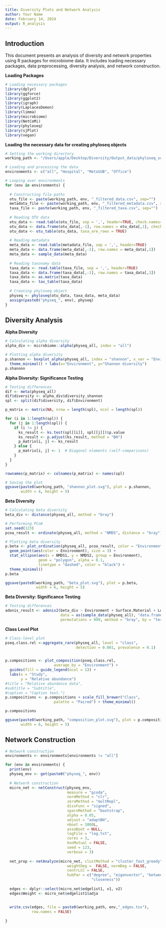 ```yaml
---
title: Diversity Plots and Network Analysis
author: Your Name
date: February 14, 2024
output: R_analysis
---
```


## **Introduction**

This document presents an analysis of diversity and network properties using R packages for microbiome data. It includes loading necessary packages, data preprocessing, diversity analysis, and network construction.

**Loading Packages**

```r
# Loading necessary packages
library(dplyr)
library(ggforce)
library(ggplot2)
library(igraph)
library(LaplacesDemon)
library(limma)
library(microbiome)
library(NetCoMi)
library(phyloseq)
library(sjPlot)
library(vegan)
```

**Loading the necessary data for creating phyloseq objects**

```r
# Setting the working directory
working_path <- "/Users/apple/Desktop/Diversity/Output_data/phyloseq_source/"

# Loading and processing the data
environments <- c("all", "Hospital", "MetaSUB", "Office")

# Looping over environments
for (env in environments) {
  
  # Constructing file paths
  otu_file <- paste(working_path, env, "_filtered_data.csv", sep="")
  metadata_file <- paste(working_path, env, "_filtered_metadata.csv", sep="")
  taxa_file <- paste(working_path, env, "_filtered_taxa.csv", sep="")
  
  # Reading OTU data
  otu_data <- read.table(otu_file, sep = ',', header=TRUE, check.names=FALSE)
  otu_data <- data.frame(otu_data[,-1], row.names = otu_data[,1], check.names=FALSE)
  otu_data <- otu_table(otu_data, taxa_are_rows = TRUE)
  
  # Reading metadata
  meta_data <- read.table(metadata_file, sep = ',', header=TRUE)
  meta_data <- data.frame(meta_data[,-1], row.names = meta_data[,1])
  meta_data <- sample_data(meta_data)
  
  # Reading taxonomy data
  taxa_data <- read.table(taxa_file, sep = ',', header=TRUE)
  taxa_data <- data.frame(taxa_data[,-1], row.names = taxa_data[,1])
  taxa_data <- as.matrix(taxa_data)
  taxa_data <- tax_table(taxa_data)
  
  # Creating phyloseq object
  physeq <- phyloseq(otu_data, taxa_data, meta_data) 
  assign(paste0("physeq_", env), physeq)
}
```

## **Diversity Analysis**

**Alpha Diversity**

```r
# Calculating alpha diversity
alpha_div <- microbiome::alpha(physeq_all, index = "all")

# Plotting alpha diversity
p.shannon <- boxplot_alpha(physeq_all, index = "shannon", x_var = "Environment") +
  theme_minimal() + labs(x="Environment", y="Shannon diversity")
p.shannon
```

**Alpha Diversity: Significance Testing**

```r
# Testing differences
dif <- meta(physeq_all)
dif$diversity <- alpha_div$diversity_shannon
spl <- split(dif$diversity, dif$Environment)

p_matrix <- matrix(NA, nrow = length(spl), ncol = length(spl))

for (i in 1:length(spl)) {
  for (j in 1:length(spl)) {
    if (i != j) {
      ks_result <- ks.test(spl[[i]], spl[[j]])$p.value
      ks_result <- p.adjust(ks_result, method = "BH")
      p_matrix[i, j] <- ks_result
    } else {
      p_matrix[i, j] <- 1  # Diagonal elements (self-comparisons)
    }
  }
}

rownames(p_matrix) <- colnames(p_matrix) <- names(spl)

# Saving the plot
ggsave(paste0(working_path, "shannon_plot.svg"), plot = p.shannon, 
       width = 4, height = 5)
```

**Beta Diversity**

```r
# Calculating beta diversity
beta_div <- distance(physeq_all, method = "bray")

# Performing PCoA
set.seed(123)
pcoa_result <- ordinate(physeq_all, method = "NMDS", distance = "bray")
```

```r
# Plotting beta diversity
p.beta <- plot_ordination(physeq_all, pcoa_result, color = "Environment") + 
  geom_point(aes(color = Environment), size = 3) +
  stat_ellipse(aes(x = NMDS1, y = NMDS2, group = Environment),
               geom = "polygon", alpha = 0.1, 
               linetype = "dashed", color = "black") +
  theme_minimal()
p.beta

ggsave(paste0(working_path, "beta_plot.svg"), plot = p.beta, 
              width = 6, height = 5)
```

**Beta Diversity: Significance Testing**

```r
# Testing differences
adonis_result <- adonis2(beta_div ~ Environment + Surface.Material + Location + Site, 
                         data = as(sample_data(physeq_all), "data.frame"),
                         permutations = 999, method = "bray", by = "terms")
```

**Class Level Plot**

```r
# Class-level plot
pseq.class.rel <-aggregate_rare(physeq_all, level = "class", 
                                detection = 0.001, prevalence = 0.1)


p.compositions <- plot_composition(pseq.class.rel,
                      average_by = "Environment") + 
  guides(fill = guide_legend(ncol = 1)) + 
  labs(x = "Study", 
       y = "Relative abundance")
#title = "Relative abundance data", 
#subtitle = "Subtitle",
#caption = "Caption text.") 
p.compositions <- p.compositions + scale_fill_brewer("Class", 
                      palette = "Paired") + theme_minimal()

p.compositions

ggsave(paste0(working_path, "composition_plot.svg"), plot = p.compositions, 
       width = 6, height = 5)
```

## **Network Construction**

```r
# Network construction
environments <- environments[environments != "all"]

for (env in environments) {
  print(env)
  physeq_env <- get(paste0("physeq_", env))
  
  # Network construction
  micro_net <- netConstruct(physeq_env,
                            measure = "gcoda",
                            normMethod = "clr",
                            zeroMethod = "multRepl",
                            dissFunc = "signed",
                            sparsMethod = "bootstrap",
                            alpha = 0.05,
                            adjust = "adaptBH",
                            nboot = 1000L,
                            assoBoot = NULL,
                            logFile = "log.txt",
                            cores = 3,
                            knnMutual = FALSE,
                            seed = 123,
                            verbose = 3)
  
  net_prop <- netAnalyze(micro_net, clustMethod = "cluster_fast_greedy",
                            weightDeg =  FALSE, normDeg = FALSE,
                            centrLCC = FALSE,
                            hubPar = c("degree", "eigenvector", "betweeness",
                                       "closeness"))
  
  edges <- dplyr::select(micro_net$edgelist1, v1, v2)
  edges$Weight <- micro_net$edgelist1$adja
  
  
  write.csv(edges, file = paste0(working_path, env,"_edges.tsv"), 
            row.names = FALSE)
  
}
```
